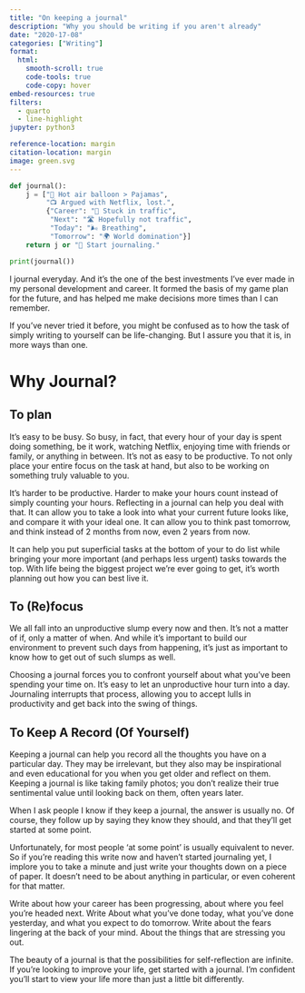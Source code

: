 ```yaml
---
title: "On keeping a journal"
description: "Why you should be writing if you aren't already"
date: "2020-17-08" 
categories: ["Writing"]
format:
  html:
    smooth-scroll: true
    code-tools: true
    code-copy: hover
embed-resources: true
filters:
  - quarto
  - line-highlight
jupyter: python3

reference-location: margin
citation-location: margin
image: green.svg
---
```


::: {.column-margin}

```python
def journal():
    j = ["🎈 Hot air balloon > Pajamas", 
         "📺 Argued with Netflix, lost.",
         {"Career": "🚗 Stuck in traffic",
          "Next": "🛣️ Hopefully not traffic",
          "Today": "🌬️ Breathing",
          "Tomorrow": "🌍 World domination"}]
    return j or "📝 Start journaling."

print(journal())
```

:::

I journal everyday. And it's the one of the best investments I’ve ever made in my personal development and career. It formed the basis of my game plan for the future, and has helped me make decisions more times than I can remember.

If you’ve never tried it before, you might be confused as to how the task of simply writing to yourself can be life-changing. But I assure you that it is, in more ways than one.

# Why Journal?

## To plan

It's easy to be busy. So busy, in fact, that every hour of your day is spent doing something, be it work, watching Netflix, enjoying time with friends or family, or anything in between. It's not as easy to be productive. To not only place your entire focus on the task at hand, but also to be working on something truly valuable to you.

It's harder to be productive. Harder to make your hours count instead of simply counting your hours. Reflecting in a journal can help you deal with that. It can allow you to take a look into what your current future looks like, and compare it with your ideal one. It can allow you to think past tomorrow, and think instead of 2 months from now, even 2 years from now.

It can help you put superficial tasks at the bottom of your to do list while bringing your more important (and perhaps less urgent) tasks towards the top. With life being the biggest project we’re ever going to get, it's worth planning out how you can best live it.

## To (Re)focus
We all fall into an unproductive slump every now and then. It's not a matter of if, only a matter of when. And while it's important to build our environment to prevent such days from happening, it's just as important to know how to get out of such slumps as well.

Choosing a journal forces you to confront yourself about what you’ve been spending your time on. It's easy to let an unproductive hour turn into a day. Journaling interrupts that process, allowing you to accept lulls in productivity and get back into the swing of things.


## To Keep A Record (Of Yourself)
Keeping a journal can help you record all the thoughts you have on a particular day. They may be irrelevant, but they also may be inspirational and even educational for you when you get older and reflect on them. Keeping a journal is like taking family photos; you don't realize their true sentimental value until looking back on them, often years later.

When I ask people I know if they keep a journal, the answer is usually no. Of course, they follow up by saying they know they should, and that they’ll get started at some point.

Unfortunately, for most people ‘at some point’ is usually equivalent to never. So if you’re reading this write now and haven't started journaling yet, I implore you to take a minute and just write your thoughts down on a piece of paper. It doesn't need to be about anything in particular, or even coherent for that matter.

Write about how your career has been progressing, about where you feel you’re headed next. Write About what you’ve done today, what you’ve done yesterday, and what you expect to do tomorrow. Write about the fears lingering at the back of your mind. About the things that are stressing you out.

The beauty of a journal is that the possibilities for self-reflection are infinite. If you’re looking to improve your life, get started with a journal. I'm confident you’ll start to view your life more than just a little bit differently.